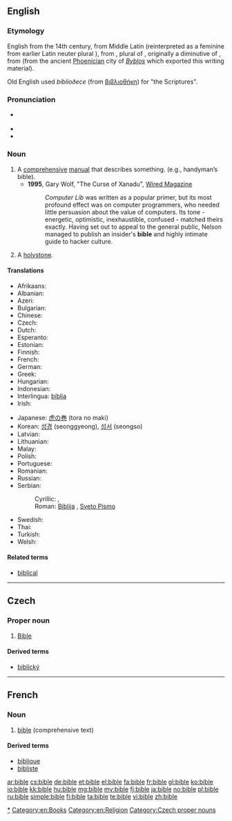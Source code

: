 {{also|Bible}}
==English==
{{wikipedia|Bible}}

===Etymology===
English from the 14th century, from Middle Latin {{term|biblia||book|lang=la}} (reinterpreted as a feminine from earlier Latin neuter plural {{term|biblia||books|lang=la}}), from {{etyl|grc}} {{term|βιβλία||books|tr=biblia|lang=grc}}, plural of {{term|βιβλίον||small book|tr=biblion|lang=grc}}, originally a diminutive of {{term|βίβλος||book|tr=biblos|lang=grc}}, from {{term|βύβλος||papyrus|tr=bublos|lang=grc}} (from the ancient [[Phoenicia]]n city of ''[[Byblos]]'' which exported this writing material).

Old English used ''biblioðece'' (from [[βιβλιοθήκη]]) for "the Scriptures".

===Pronunciation===
* {{a|UK|US}} {{IPA|/ˈbaɪbəl/}}
* {{audio|en-us-bible.ogg|Audio (US)}}
* {{rhymes|aɪbəl}}

===Noun===
{{en-noun}}

# A [[comprehensive]] [[manual]] that describes something. (e.g., handyman’s bible).
#* '''1995''', Gary Wolf, "The Curse of Xanadu", [http://www.wired.com/wired/archive/3.06/xanadu.html?pg=8&topic= Wired Magazine]
#*: ''Computer Lib'' was written as a popular primer, but its most profound effect was on computer programmers, who needed little persuasion about the value of computers. Its tone - energetic, optimistic, inexhaustible, confused - matched theirs exactly. Having set out to appeal to the general public, Nelson managed to publish an insider's '''bible''' and highly intimate guide to hacker culture.
# {{nautical}} A [[holystone]].

====Translations====
{{trans-top|comprehensive manual}}
* Afrikaans: {{t|af|Bybel|xs=Afrikaans}}
* Albanian: {{t|sq|Bibël|f|xs=Albanian}}
* Azeri: {{t-|az|bible|xs=Azeri}}
* Bulgarian: {{t+|bg|библия}}
* Chinese: {{t-|cmn|圣经|tr=shèngjīng|sc=Hani}}
* Czech: {{t-|cs|bible|f}}
* Dutch: {{t|nl|bijbel}}
* Esperanto: {{t-|eo|Biblio|xs=Esperanto}}
* Estonian: {{t|et|piibel}}
* Finnish: {{t+|fi|raamattu}}
* French: {{t+|fr|Bible|f}}
* German: {{t+|de|Bibel|f}}
* Greek: {{t+|el|βιβλίο|tr=vivlίο|sc=Grek}}
* Hungarian: {{t+|hu|biblia}}
* Indonesian: {{t+|id|Alkitab|xs=Indonesian}}
* Interlingua: [[biblia]]
* Irish: {{t|ga|bíobla|f|xs=Irish}}
{{trans-mid}}
* Japanese: [[虎の巻]] (tora no maki)
* Korean: [[성경]] (seonggyeong), [[성서]] (seongso)
* Latvian: {{t|lv|Bībele|f|xs=Latvian}}
* Lithuanian: {{t-|lt|Biblija|f|xs=Lithuanian}}
* Malay: {{t-|ms|Alkitab|xs=Malay}}
* Polish: {{t+|pl|Biblia|f}}
* Portuguese: {{t+|pt|Bíblia|f}}
* Romanian: {{t+|ro|Biblie|f}}
* Russian: {{t+|ru|библия|f|tr=bíblija}}
* Serbian:
*: Cyrillic: {{t+|sr|Библија|f|sc=Cyrl}}, {{t-|sr|Свето Писмо|n|sc=Cyrl}}
*: Roman: [[Biblija]] {{f}}, [[Sveto Pismo]] {{n}}
* Swedish: {{t|sv|bibel|c}}
* Thai: {{t|th|คัมภีร์ไบเบิล|tr=Khạmp̣hīr̒ bịbeil}}
* Turkish: {{t|tr|İncil}}
* Welsh: {{t|cy|Beibl}}
{{trans-bottom}}

====Related terms====
* [[biblical]]

[[Category:en:Bible|*]]
[[Category:en:Books]]
[[Category:en:Religion]]

----

==Czech==

===Proper noun===
{{cs-noun|g=f}}

# [[Bible]]

====Derived terms====
* [[biblický]]

[[Category:Czech proper nouns]]

----

==French==

===Noun===
{{fr-noun|f}}

# [[bible#English|bible]] (comprehensive text)

====Derived terms====
* [[biblique]]
* [[bibliste]]

[[ar:bible]]
[[cs:bible]]
[[de:bible]]
[[et:bible]]
[[el:bible]]
[[fa:bible]]
[[fr:bible]]
[[gl:bible]]
[[ko:bible]]
[[io:bible]]
[[kk:bible]]
[[hu:bible]]
[[mg:bible]]
[[my:bible]]
[[fj:bible]]
[[ja:bible]]
[[no:bible]]
[[pl:bible]]
[[ru:bible]]
[[simple:bible]]
[[fi:bible]]
[[ta:bible]]
[[te:bible]]
[[vi:bible]]
[[zh:bible]]